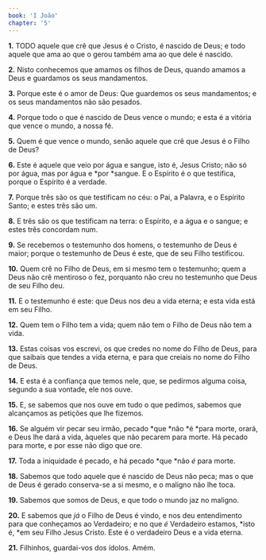 ```yaml
---
book: 'I João'
chapter: '5'
---
```


**1.** TODO aquele que crê que Jesus é o Cristo, é nascido de Deus; e todo aquele que ama ao que o gerou também ama ao que dele é nascido.

**2.** Nisto conhecemos que amamos os filhos de Deus, quando amamos a Deus e guardamos os seus mandamentos.

**3.** Porque este é o amor de Deus: Que guardemos os seus mandamentos; e os seus mandamentos não são pesados.

**4.** Porque todo o que é nascido de Deus vence o mundo; e esta é a vitória que vence o mundo, a nossa fé.

**5.** Quem é que vence o mundo, senão aquele que crê que Jesus é o Filho de Deus?

**6.** Este é aquele que veio por água e sangue, isto é, Jesus Cristo; não só por água, mas por água e *por *sangue. E o Espírito é o que testifica, porque o Espírito é a verdade.

**7.** Porque três são os que testificam no céu: o Pai, a Palavra, e o Espírito Santo; e estes três são um.

**8.** E três são os que testificam na terra: o Espírito, e a água e o sangue; e estes três concordam num.

**9.** Se recebemos o testemunho dos homens, o testemunho de Deus é maior; porque o testemunho de Deus é este, que de seu Filho testificou.

**10.** Quem crê no Filho de Deus, em si mesmo tem o testemunho; quem a Deus não crê mentiroso o fez, porquanto não creu no testemunho que Deus de seu Filho deu.

**11.** E o testemunho é este: que Deus nos deu a vida eterna; e esta vida está em seu Filho.

**12.** Quem tem o Filho tem a vida; quem não tem o Filho de Deus não tem a vida.

**13.** Estas coisas vos escrevi, os que credes no nome do Filho de Deus, para que saibais que tendes a vida eterna, e para que creiais no nome do Filho de Deus.

**14.** E esta é a confiança que temos nele, que, se pedirmos alguma coisa, segundo a sua vontade, ele nos ouve.

**15.** E, se sabemos que nos ouve em tudo o que pedimos, sabemos que alcançamos as petições que lhe fizemos.

**16.** Se alguém vir pecar seu irmão, pecado *que *não *é *para morte, orará, e Deus lhe dará a vida, àqueles que não pecarem para morte. Há pecado para morte, e por esse não digo que ore.

**17.** Toda a iniquidade é pecado, e há pecado *que *não *é* para morte.

**18.** Sabemos que todo aquele que é nascido de Deus não peca; mas o que de Deus é gerado conserva-se a si mesmo, e o maligno não lhe toca.

**19.** Sabemos que somos de Deus, e que todo o mundo jaz no maligno.

**20.** E sabemos que *já* o Filho de Deus é vindo, e nos deu entendimento para que conheçamos ao Verdadeiro; e no que *é* Verdadeiro estamos, *isto é, *em seu Filho Jesus Cristo. Este é o verdadeiro Deus e a vida eterna.

**21.** Filhinhos, guardai-vos dos ídolos. Amém.